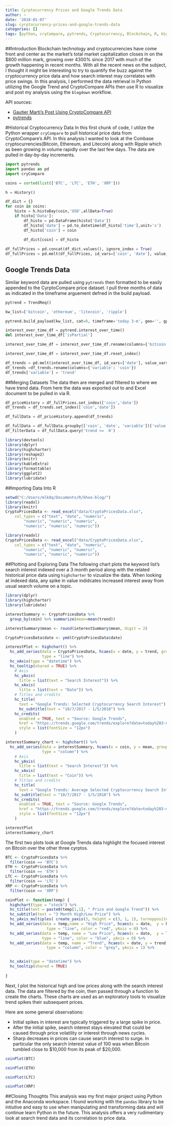 ```yaml
---
title: Cyrptocurrency Prices and Google Trends Data
author: ~
date: '2018-01-07'
slug: cyrptocurrency-prices-and-google-trends-data
categories: []
tags: [python, cryCompare, pytrends, Cryptocurrency, Blockchain, R, Highcharter]
---
```


##Introduction
Blockchain technology and cryptocurrencies have come front and center as the market's total market capitalization closes in on  the $800 million mark, growing over 4300% since 2017 with much of the growth happening in recent months. With all the recent news on the subject, I thought it might be interesting to try to quantify the buzz against the cryptocurrency price data and how search interest may correlates with price swings. In this analysis, I performed the data retrieval in Python utilizing the Google Trend and CryptoCompare APIs then use R to visualize and post my analysis using the `blogdown` workflow.

API sources:

  - [Gautier Marti's Post Using CryptoCompare API](https://gmarti.gitlab.io/cryptocurrency/2017/08/25/download-cryptocoins-api-python.html)
  - [pytrends](https://github.com/GeneralMills/pytrends)

#Historical Cryptocurrency Data
In this first chunk of code, I utilize the Python wrapper `cryCompare` to pull historical price data from CryptoCompare's API. In this analysis I wanted to look at the Coinbase cryptocurrencies(Bitcoin, Ethereum, and Litecoin) along with Ripple which as been growing in volume rapidly over the last few days. The data are pulled in day-by-day increments.

```python
import pytrends
import pandas as pd
import cryCompare

coins = sorted(list(['BTC', 'LTC', 'ETH', 'XRP']))

h = History()

df_dict = {}
for coin in coins:
    histo = h.histoDay(coin,'USD',allData=True)
    if histo['Data']:
        df_histo = pd.DataFrame(histo['Data'])
        df_histo['date'] = pd.to_datetime(df_histo['time'],unit='s')
        df_histo['coin'] = coin
        
        df_dict[coin] = df_histo

df_fullPrices = pd.concat(df_dict.values(), ignore_index = True)
df_fullPrices = pd.melt(df_fullPrices, id_vars=['coin', 'date'], value_vars=['close', 'high', 'low', 'open', 'volumefrom', 'volumeto'])
```

## Google Trends Data
Similar keyword data are pulled using `pytrends` then formatted to be easily appended to the CyrptoCompare price dataset. I pull three months of data as indicated in the timeframe arguement defned in the build payload.

```python
pytrend = TrendReq()

kw_list=['bitcoin', 'ethereum', 'litecoin', 'ripple']

pytrend.build_payload(kw_list, cat=0, timeframe='today 3-m', geo='', gprop='')

interest_over_time_df = pytrend.interest_over_time()
del interest_over_time_df['isPartial']

interest_over_time_df = interest_over_time_df.rename(columns={'bitcoin': 'BTC', 'ethereum': 'ETH', 'litecoin': 'LTC', 'ripple': 'XRP'})

interest_over_time_df = interest_over_time_df.reset_index()

df_trends = pd.melt(interest_over_time_df, id_vars=['date'], value_vars=['BTC', 'ETH', 'LTC', 'XRP'])
df_trends =df_trends.rename(columns={'variable': 'coin'})
df_trends['variable'] = 'trend'
```
##Merging Datasets
The data then are merged and filtered to where we have trend data. From here the data was exported out to and Excel document to be pulled in via R.

```python
df_priceHistory = df_fullPrices.set_index(['coin','date'])
df_trends = df_trends.set_index(['coin','date'])

df_fullData = df_priceHistory.append(df_trends)

df_fullData = df_fullData.groupby(['coin', 'date', 'variable'])['value'].sum().unstack('variable')
df_filterData = df_fullData.query('trend >=  0')
```

```r
library(devtools)
library(dplyr)
library(highcharter)
library(reshape2)
library(knitr)
library(kableExtra)
library(formattable)
library(ggplot2)
library(lubridate)

```

##Importing Data Into R
```r
setwd("C:/Users/mlk8q/Documents/R/khoo-blog/")
library(readxl)
library(knitr)
CryptoPricesData <- read_excel("data/CryptoPricesData.xlsx", 
    col_types = c("text", "date", "numeric", 
        "numeric", "numeric", "numeric", 
        "numeric", "numeric", "numeric"))
```

```r
library(readxl)
CryptoPricesData <- read_excel("data/CryptoPricesData.xlsx", 
    col_types = c("text", "date", "numeric", 
        "numeric", "numeric", "numeric", 
        "numeric", "numeric", "numeric"))
```
##Plotting and Exploring Data
The following chart plots the keyword list's search interest indexed over a 3 month period along with the related historical price data using `highcharter` to vizualize the data. When looking at indexed data, any spike in value indidcates increased interest away from usual search volume on a topic.
```r
library(dplyr)
library(highcharter)
library(lubridate)

interestSummary <- CryptoPricesData %>% 
  group_by(coin) %>% summarize(mean=mean(trend))

interestSummary$mean <- round(interestSummary$mean, digit = 2)

CryptoPricesData$date <- ymd(CryptoPricesData$date)

interestPlot <- highchart() %>% 
  hc_add_series(data = CryptoPricesData, hcaes(x = date, y = trend, group = coin),
                type = "line") %>%
  hc_xAxis(type = "datetime") %>%
  hc_tooltip(shared = TRUE) %>%
    # Axis
    hc_yAxis(
      title = list(text = "Search Interest")) %>% 
    hc_xAxis(
      title = list(text = "Date")) %>%
    # Titles and credits
    hc_title(
      text = "Google Trends: Selected Cryptocurrency Search Interest") %>%
      hc_subtitle(text = "10/7/2017 - 1/5/2018") %>%
    hc_credits(
      enabled = TRUE, text = "Source: Google Trends",
      href = "https://trends.google.com/trends/explore?date=today%203-m&q=bitcoin,ethereum,litecoin,Ripple",
      style = list(fontSize = "12px")
    )

interestSummary_chart <- highchart() %>% 
  hc_add_series(data = interestSummary, hcaes(x = coin, y = mean, group = coin),
                type = "column") %>%
    # Axis
    hc_yAxis(
      title = list(text = "Search Interest")) %>% 
    hc_xAxis(
      title = list(text = "Coin")) %>%
    # Titles and credits
    hc_title(
      text = "Google Trends: Average Selected Cryptocurrency Search Interest") %>%
    hc_subtitle(text = "10/7/2017 - 1/5/2018") %>%
    hc_credits(
      enabled = TRUE, text = "Source: Google Trends",
      href = "https://trends.google.com/trends/explore?date=today%203-m&q=bitcoin,ethereum,litecoin,Ripple",
      style = list(fontSize = "12px")
    )

interestPlot
interestSummary_chart

```
The first two plots look at Google Trends data highlight the focused interest on Bitcoin over the other three cyrptos. 

```r
BTC <- CryptoPricesData %>%
  filter(coin == 'BTC')
ETH <- CryptoPricesData %>%
  filter(coin == 'ETH')
LTC <- CryptoPricesData %>%
  filter(coin == 'LTC')
XRP <- CryptoPricesData %>%
  filter(coin == 'XRP')

coinPlot <- function(temp) {
  highchart(type = "stock") %>% 
  hc_title(text = paste0(temp[1,1], " Price and Google Trend")) %>% 
  hc_subtitle(text = "3 Month High/Low Price") %>% 
  hc_yAxis_multiples( create_yaxis(3, height = c(3, 1, 1), turnopposite = TRUE)) %>% 
  hc_add_series(data = temp,name = "High Price", hcaes(x = date,  y = high, group = coin),
                  type = "line", color = "red", yAxis = 0) %>%
  hc_add_series(data = temp, name = "Low Price", hcaes(x = date,  y = low, group = coin),
                type = "line", color = "blue", yAxis = 0) %>%
  hc_add_series(data = temp, name = "Trend", hcaes(x = date, y = trend, group = coin),
                  type = "column", color = "grey", yAxis = 1) %>%


  hc_xAxis(type = "datetime") %>%
  hc_tooltip(shared = TRUE)
  
}
```
Next, I plot the historical high and low prices along with the search interest data. The data are filtered by the coin, then passed through a function to create the charts. These charts are used as an exploratory tools to visualize trend spikes their subsequent prices.

Here are some general observations:

  - Initial spikes in interest are typically triggered by a large spike in price.
  - After the initial spike, search interest stays elevated that could be caused through price volatility or interest through news cycles.
  - Sharp decreases in prices can cause search interest to surge. In particular the only search interest value of 100 was when Bitcoin tumbled close to $10,000 from its peak of $20,000.

```r
coinPlot(BTC)
```

```r
coinPlot(ETH)
```

```r
coinPlot(LTC)
```

```r
coinPlot(XRP)
```

##Closing Thoughts
This analysis was my first major project using Python and the Anaconda workspace. I found working with the `pandas` library to be intiutive and easy to use when manipulating and transforming data and will continue learn Python in the future. This analysis offers a very rudimentary look at search trend data and its correlation to price data. 
